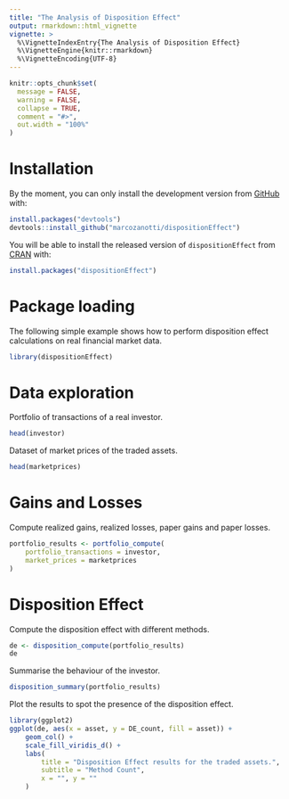 ```yaml
---
title: "The Analysis of Disposition Effect"
output: rmarkdown::html_vignette
vignette: >
  %\VignetteIndexEntry{The Analysis of Disposition Effect}
  %\VignetteEngine{knitr::rmarkdown}
  %\VignetteEncoding{UTF-8}
---
```


```r
knitr::opts_chunk$set(
  message = FALSE, 
  warning = FALSE,
  collapse = TRUE,
  comment = "#>",
  out.width = "100%"
)
```


# Installation

By the moment, you can only install the development version from
[GitHub](https://github.com/) with:

```r
install.packages("devtools")
devtools::install_github("marcozanotti/dispositionEffect")
```

You will be able to install the released version of `dispositionEffect`
from [CRAN](https://CRAN.R-project.org) with:

```r
install.packages("dispositionEffect")
```
  
  
# Package loading

The following simple example shows how to perform disposition effect 
calculations on real financial market data.  

```r
library(dispositionEffect)
```
  
  
# Data exploration

Portfolio of transactions of a real investor.

```r
head(investor)
```

Dataset of market prices of the traded assets.

```r
head(marketprices)
```


# Gains and Losses

Compute realized gains, realized losses, paper gains and paper losses.

```r
portfolio_results <- portfolio_compute(
	portfolio_transactions = investor, 
	market_prices = marketprices
)
```


# Disposition Effect

Compute the disposition effect with different methods.

```r
de <- disposition_compute(portfolio_results)
de
```

Summarise the behaviour of the investor.

```r
disposition_summary(portfolio_results)
```

Plot the results to spot the presence of the disposition effect.

```r
library(ggplot2)
ggplot(de, aes(x = asset, y = DE_count, fill = asset)) +
	geom_col() +
	scale_fill_viridis_d() +
	labs(
		title = "Disposition Effect results for the traded assets.",
		subtitle = "Method Count",
		x = "", y = ""
	)
```
